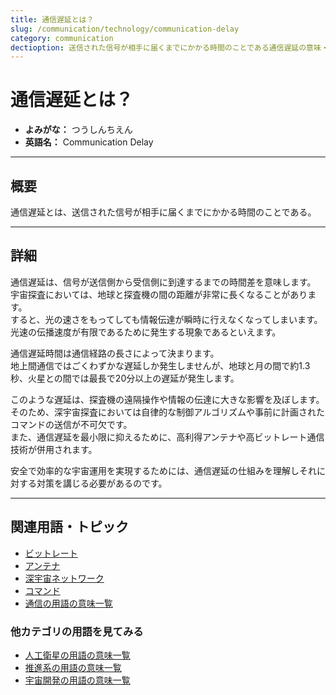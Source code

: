 ```yaml
---
title: 通信遅延とは？
slug: /communication/technology/communication-delay
category: communication
dectioption: 送信された信号が相手に届くまでにかかる時間のことである通信遅延の意味・定義・内容について解説します。  
---
```



<Head>
  <script type="application/ld+json">
    {`{
      "@context": "https://schema.org",
      "@type": "DefinedTerm",
      "name": "通信遅延",
      "inDefinedTermSet": "https://www.space-portal.org",
      "termCode": "communication/technology/communication-delay",
      "description": "送信された信号が相手に届くまでにかかる時間のことである通信遅延の意味・定義・内容について解説します。  ",
      "url": "https://www.space-portal.org/docs/communication/technology/communication-delay"
    }`}
  </script>
</Head>

# 通信遅延とは？

- **よみがな：** つうしんちえん  
- **英語名：** Communication Delay  

---

## 概要

通信遅延とは、送信された信号が相手に届くまでにかかる時間のことである。  

---

## 詳細

通信遅延は、信号が送信側から受信側に到達するまでの時間差を意味します。  
宇宙探査においては、地球と探査機の間の距離が非常に長くなることがあります。  
すると、光の速さをもってしても情報伝達が瞬時に行えなくなってしまいます。  
光速の伝播速度が有限であるために発生する現象であるといえます。  

通信遅延時間は通信経路の長さによって決まります。  
地上間通信ではごくわずかな遅延しか発生しませんが、地球と月の間で約1.3秒、火星との間では最長で20分以上の遅延が発生します。  

このような遅延は、探査機の遠隔操作や情報の伝達に大きな影響を及ぼします。  
そのため、深宇宙探査においては自律的な制御アルゴリズムや事前に計画されたコマンドの送信が不可欠です。  
また、通信遅延を最小限に抑えるために、高利得アンテナや高ビットレート通信技術が併用されます。  

安全で効率的な宇宙運用を実現するためには、通信遅延の仕組みを理解しそれに対する対策を講じる必要があるのです。  

---

## 関連用語・トピック

- [ビットレート](/docs/communication/technology/bit-rate)
- [アンテナ](/docs/communication/technology/antenna)
- [深宇宙ネットワーク](/docs/communication/system/dsn)
- [コマンド](/docs/communication/system/command)
- [通信の用語の意味一覧](/docs/category/communication)

### 他カテゴリの用語を見てみる
- [人工衛星の用語の意味一覧](/docs/category/satellite)
- [推進系の用語の意味一覧](/docs/category/propulsion)
- [宇宙開発の用語の意味一覧](/docs/category/glossary)
